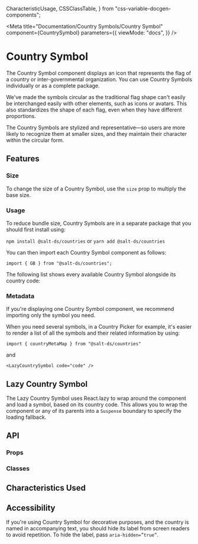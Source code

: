 
  CharacteristicUsage,
  CSSClassTable,
} from "css-variable-docgen-components";

<Meta
  title="Documentation/Country Symbols/Country Symbol"
  component={CountrySymbol}
  parameters={{
    viewMode: "docs",
  }}
/>

# Country Symbol

The Country Symbol component displays an icon that represents the flag of a country or inter-governmental organization. You can use Country Symbols individually or as a complete package.

We've made the symbols circular as the traditional flag shape can't easily be interchanged easily with other elements, such as icons or avatars. This also standardizes the shape of each flag, even when they have different proportions.

The Country Symbols are stylized and representative—so users are more likely to recognize them at smaller sizes, and they maintain their character within the circular form.

<Canvas>
  <Story id="country-symbols-country-symbol--salt-country-symbol" />
</Canvas>

## Features

### Size

To change the size of a Country Symbol, use the `size` prop to multiply the base size.

<Canvas>
  <Story id="country-symbols-country-symbol--country-symbol-multiple-sizes" />
</Canvas>

### Usage

To reduce bundle size, Country Symbols are in a separate package that you should first install using:

`npm install @salt-ds/countries` or `yarn add @salt-ds/countries`

You can then import each Country Symbol component as follows:

`import { GB } from "@salt-ds/countries";`

The following list shows every available Country Symbol alongside its country code:

<Canvas>
  <Story id="country-symbols-country-symbol--all-country-symbols-with-search" />
</Canvas>

### Metadata

If you're displaying one Country Symbol component, we recommend importing only the symbol you need.

When you need several symbols, in a Country Picker for example, it's easier to render a list of all the symbols and their related information by using:

```
import { countryMetaMap } from "@salt-ds/countries"
```

and

```tsx
<LazyCountrySymbol code="code" />
```

## Lazy Country Symbol

The Lazy Country Symbol uses React.lazy to wrap around the component and load a symbol, based on its country code. This allows you to wrap the component or any of its parents into a `Suspense` boundary to specify the loading fallback.

<Canvas>
  <Story id="country-symbols-lazy-country-symbol--lazy-country-symbol" />
</Canvas>

## API

### Props

<ArgsTable of={CountrySymbol} />

### Classes

<CSSClassTable of={CountrySymbol} />

## Characteristics Used

<CharacteristicUsage of={CountrySymbol} />

## Accessibility

If you're using Country Symbol for decorative purposes, and the country is named in accompanying text, you should hide its label from screen readers to avoid repetition.
To hide the label, pass `aria-hidden=”true”`.

<HelpAndSupport />
